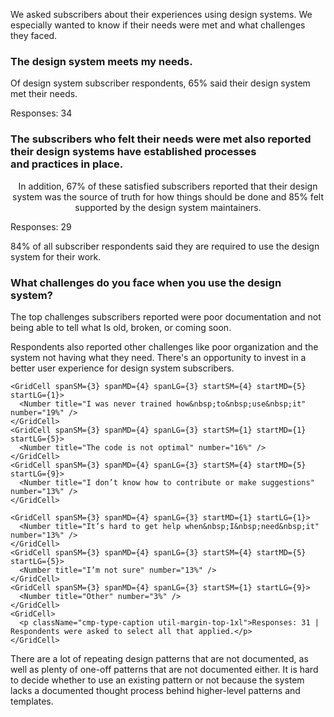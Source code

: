 
<article id="section-3" className="util-margin-btm-20vh" data-observer="section-3">
  <SectionHeader number={3} title="Subscribers’ Needs">
    <p>We asked subscribers about their experiences using design systems. We especially wanted to know if their needs were met and what challenges they faced.</p>
  </SectionHeader>
  
  <Grid>
    <GridCell spanMD={7} spanLG={9}>
      <h3 className="cmp-type-heading-2 util-margin-top-none util-margin-btm-1xl">The design system meets my needs.</h3>
    </GridCell>
    <GridCell spanMD={3}>
      <div className="cmp-pie-chart-caption">
        <div className="cmp-pie-chart-caption__content">
          <p className="cmp-type-body-default">Of design system subscriber respondents, 65% said their design system met their&nbsp;needs.</p>
          <p className="cmp-type-caption">Responses: 34</p>
        </div>
      </div>
    </GridCell>
    <GridCell startMD={2} spanMD={6} startLG={3} spanLG={8}>
      <PieChart />
    </GridCell>
  </Grid>

  <Grid className="util-margin-top-20vh">
    <GridCell spanMD={7} spanLG={9}>
      <h3 className="cmp-type-heading-3 util-margin-top-none util-margin-btm-1xl">The subscribers who felt their needs were met also reported their design systems have established processes and&nbsp;practices in place.</h3>
    </GridCell>
  </Grid>

  <Grid className="util-margin-top-1xl" gap="lg" gapColMD="1xl" gapColLG="none">
    <GridCell span={4} start={2} spanSM={3} spanLG={2} startSM={1} startMD={2} startLG={1}>
      <Gauge title="Determining what to add, update, or remove" number={86} />
    </GridCell>
    <GridCell span={4} start={2} spanSM={3} spanLG={2} startSM={4} startMD={5} startLG={4}>
      <Gauge title="Onboarding new subscribers and/or contributors" number={83} />
    </GridCell>
    <GridCell span={4} start={2} spanSM={3} spanLG={2} startSM={1} startMD={2} startLG={7}>
      <Gauge title="Support and training" number={75} />
    </GridCell>
    <GridCell span={6} start={1} spanSM={3} spanLG={3} startSM={4} startMD={5} startLG={10} align="center" alignLG="start">
      <p>In addition, 67% of these satisfied subscribers reported that their design system was the source of truth for how things should be done and 85% felt supported by the design system maintainers.</p>
    </GridCell>
    <GridCell startMD={2} startLG={1}>
      <p className="cmp-type-caption util-margin-top-1xl">Responses: 29</p>
    </GridCell>
  </Grid>

  <KeyFinding>84% of all subscriber respondents said they are required to use the design system for their work.</KeyFinding>

 <Grid className="util-margin-top-1xl">
    <GridCell spanMD={7} spanLG={9}>
      <h3 className="cmp-type-heading-2 util-margin-top-none util-margin-btm-1xl">What challenges do you face when you use the design system?</h3>
    </GridCell>
  </Grid>
  
  <Grid className="util-margin-top-1xl" gap="lg" gapColMD="1xl" gapColLG="none">
    <GridCell span={6} spanMD={4} spanLG={3} rowSpanMD={2} rowSpanLG={1} topMD="20vh" positionMD="sticky" positionLG="unset">
      <p>The top challenges subscribers reported were poor documentation and not being able to tell what Is old, broken, or coming soon.</p>
      <p>Respondents also reported other challenges like poor organization and the system not having what they need. There's an opportunity to invest in a better user experience for design system subscribers.</p>
    </GridCell>
    <GridCell span={4} start={2} spanSM={3} startSM={1} spanMD={4} startMD={5} startLG={5} spanLG={3}>
      <Gauge title="It's documented poorly" number={39} size="large" />
    </GridCell>
    <GridCell span={4} start={2} spanSM={3} startSM={4} spanMD={4} startMD={5} startLG={9} spanLG={3}>
      <Gauge title="It's unclear what is old, broken, or&nbsp;coming&nbsp;soon" number={35} size="large" />
    </GridCell>
  </Grid>
  
  <Grid gap="lg" gapColMD="1xl" gapColLG="none" className="util-margin-top-1xl">
    <GridCell spanSM={3} spanMD={4} spanLG={3}>
      <Number title="It doesn’t have what I need" number="26%" />
    </GridCell>
    <GridCell spanSM={3} spanMD={4} spanLG={3} startSM={4} startMD={5} startLG={5}>
      <Number title="It’s organized poorly" number="26%" />
    </GridCell>
    <GridCell spanSM={3} spanMD={4} spanLG={3} startLG={9}>
      <Number title="It’s out of date" number="19%" />
    </GridCell>
    
    <GridCell spanSM={3} spanMD={4} spanLG={3} startSM={4} startMD={5} startLG={1}>
      <Number title="I was never trained how&nbsp;to&nbsp;use&nbsp;it" number="19%" />
    </GridCell>
    <GridCell spanSM={3} spanMD={4} spanLG={3} startSM={1} startMD={1} startLG={5}>
      <Number title="The code is not optimal" number="16%" />
    </GridCell>
    <GridCell spanSM={3} spanMD={4} spanLG={3} startSM={4} startMD={5} startLG={9}>
      <Number title="I don’t know how to contribute or make suggestions" number="13%" />
    </GridCell>
    
    <GridCell spanSM={3} spanMD={4} spanLG={3} startMD={1} startLG={1}>
      <Number title="It’s hard to get help when&nbsp;I&nbsp;need&nbsp;it" number="13%" />
    </GridCell>
    <GridCell spanSM={3} spanMD={4} spanLG={3} startSM={4} startMD={5} startLG={5}>
      <Number title="I’m not sure" number="13%" />
    </GridCell>
    <GridCell spanSM={3} spanMD={4} spanLG={3} startSM={1} startLG={9}>
      <Number title="Other" number="3%" />
    </GridCell>
    <GridCell>
      <p className="cmp-type-caption util-margin-top-1xl">Responses: 31 | Respondents were asked to select all that applied.</p>
    </GridCell>
  </Grid>
  
  <Quote source="Design System Subscriber">There are a lot of repeating design patterns that are not documented, as well as plenty of one-off patterns that are not documented either. It is hard to decide whether to use an existing pattern or not because the system lacks a documented thought process behind higher-level patterns and templates.</Quote>

  <RelatedReading>
    <RelatedArticle title="Successful Design Systems Start with User Feedback"
    description="For a design system to be effective, you must first understand the problems it solves for its users. Information gathering is the first step to knowing users’ needs."
    image="/images/2022/successful-design-systems.svg"
    href="https://sparkbox.com/foundry/do_i_need_a_whole_design_system_building_a_starter_design_system"
  />
  </RelatedReading>
</article>
